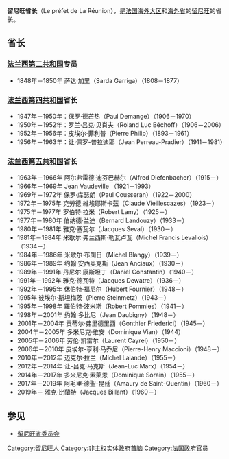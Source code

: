'''留尼旺省长'''（Le préfet de La Réunion），是[[法国|法国]][[大区_(法国)|海外大区]]和[[海外省|海外省]]的[[留尼旺|留尼旺]]的省长。
==省长==
===[[法兰西第二共和国|法兰西第二共和国]]专员===
* 1848年－1850年 萨达·加里（Sarda Garriga）（1808－1877）
===[[法兰西第四共和国|法兰西第四共和国]]省长===
* 1947年－1950年：保罗·德芒热（Paul Demange）（1906－1970）
* 1950年－1952年：罗兰·吕克·贝肖夫（Roland Luc Béchoff）（1906－2006）
* 1952年－1956年：皮埃尔·菲利普（Pierre Philip）（1893－1961）
* 1956年－1963年：让·佩罗-普拉迪耶（Jean Perreau-Pradier）（1911－1981）
===[[法兰西第五共和国|法兰西第五共和国]]省长===
* 1963年－1966年 阿尔弗雷德·迪芬巴赫尔（Alfred Diefenbacher）（1915－）
* 1966年－1969年 Jean Vaudeville （1921－1993）		
* 1969年－1972年 保罗·库瑟朗（Paul Cousseran）（1922－2000）		
* 1972年－1975年 克勞德·維埃耶斯卡茲（Claude Vieillescazes）（1923－）		
* 1975年－1977年 罗伯特·拉米（Robert Lamy）（1925－）		
* 1977年－1980年 伯纳德·兰迪（Bernard Landouzy）（1933－）		
* 1980年－1981年 雅克·塞瓦尔（Jacques Seval）（1930－）		
* 1981年－1984年 米歇尔·弗兰西斯·勒瓦卢瓦（Michel Francis Levallois）（1934－）		
* 1984年－1986年 米歇尔·布朗日（Michel Blangy）（1939－）		
* 1986年－1989年 约翰·安西奥克斯（Jean Anciaux）（1930－）		
* 1989年－1991年 丹尼尔·康斯坦丁（Daniel Constantin）（1940－）
* 1991年－1992年 雅克·德瓦特（Jacques Dewatre）（1936－）
* 1992年－1995年 休伯特·福尼尔（Hubert Fournier）（1948－）		
* 1995年 彼埃尔·斯坦梅茨（Pierre Steinmetz）（1943－）	
* 1995年－1998年 羅伯特·波米斯（Robert Pommies）（1941－）		
* 1998年－2001年 约翰·多比尼（Jean Daubigny）（1948－）
* 2001年－2004年 贡蒂尔·弗里德里西（Gonthier Friederici）（1945－）		
* 2004年－2005年 多米尼克·维安（Dominique Vian）（1944）
* 2005年－2006年 劳伦·凯雷尔（Laurent Cayrel）（1950－）
* 2006年－2010年 皮埃尔-亨利·马乔尼（Pierre-Henry Maccioni）（1948－）
* 2010年－2012年 迈克尔·拉兰（Michel Lalande）（1955－）
* 2012年－2014年 让-吕克·马克斯（Jean-Luc Marx）（1954－）
* 2014年－2017年 多米尼克·索萊恩（Dominique Sorain）（1955－）
* 2017年－2019年 阿毛里·德聖-昆廷（Amaury de Saint-Quentin）（1960－）
* 2019年－ 雅克·比蘭特（Jacques Billant）（1960－）

==参见==
*[[留尼旺省委员会|留尼旺省委员会]]

{{非洲政府首脑}}
[[Category:留尼旺人|Category:留尼旺人]]
[[Category:非主权实体政府首脑|Category:非主权实体政府首脑]]
[[Category:法国政府官员|Category:法国政府官员]]
